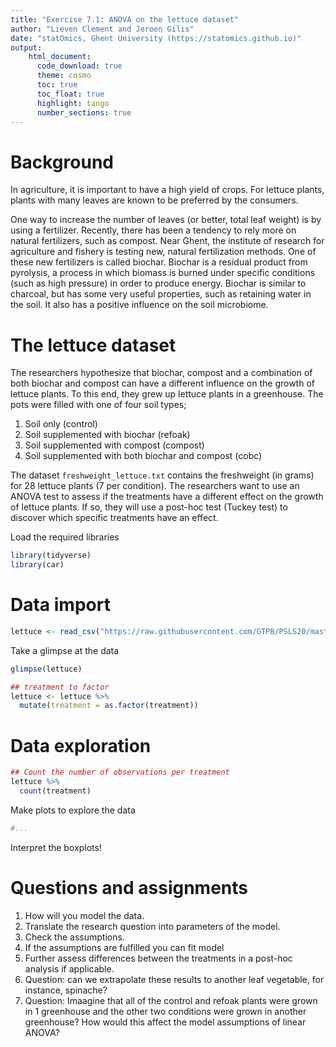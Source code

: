 ```yaml
---
title: "Exercise 7.1: ANOVA on the lettuce dataset"   
author: "Lieven Clement and Jeroen Gilis"
date: "statOmics, Ghent University (https://statomics.github.io)"  
output:
    html_document:
      code_download: true    
      theme: cosmo
      toc: true
      toc_float: true
      highlight: tango
      number_sections: true
---
```


# Background

In agriculture, it is important to have a high yield of crops. For lettuce 
plants, plants with many leaves are known to be preferred by the consumers.

One way to increase the number of leaves (or better, total
leaf weight) is by using a fertilizer. Recently, there has been 
a tendency to rely more on natural fertilizers, such as compost.
Near Ghent, the institute of research for agriculture and fishery is testing 
new, natural fertilization methods. One of these new fertilizers is called 
biochar. Biochar is a residual product from pyrolysis, a process in which 
biomass is burned under specific conditions (such as high pressure) in order 
to produce energy. Biochar is similar to charcoal, but has some very useful 
properties, such as retaining water in the soil. It also has a positive 
influence on the soil microbiome.

# The lettuce dataset

The researchers hypothesize that biochar, compost and
a combination of both biochar and compost can have a different influence
on the growth of lettuce plants. To this end, they grew up
lettuce plants in a greenhouse. The pots were filled with
one of four soil types;

1. Soil only (control)
2. Soil supplemented with biochar (refoak)
3. Soil supplemented with compost (compost)
4. Soil supplemented with both biochar and compost (cobc)

The dataset `freshweight_lettuce.txt` contains the freshweight
(in grams) for 28 lettuce plants (7 per condition). The researchers
want to use an ANOVA test to assess if the treatments have a different effect 
on the growth of lettuce plants. If so, they will use a post-hoc test 
(Tuckey test) to discover which specific treatments have an effect.

Load the required libraries

```r
library(tidyverse)
library(car)
```

# Data import

```r
lettuce <- read_csv("https://raw.githubusercontent.com/GTPB/PSLS20/master/data/freshweight_lettuce.txt")
```

Take a glimpse at the data

```r
glimpse(lettuce)
```

```r
## treatment to factor
lettuce <- lettuce %>%
  mutate(treatment = as.factor(treatment))
```

# Data exploration

```r
## Count the number of observations per treatment
lettuce %>%
  count(treatment)
```

Make plots to explore the data
```r
#...
```

Interpret the boxplots!

# Questions and assignments

1. How will you model the data. 
2. Translate the research question into parameters of the model. 
3. Check the assumptions.
4. If the assumptions are fulfilled you can fit model
5. Further assess differences between the treatments in a post-hoc analysis 
if applicable.
6. Question: can we extrapolate these results to another leaf vegetable,
for instance, spinache?
7. Question: Imaagine that all of the control and refoak plants were grown in 1 
greenhouse and the other two conditions were grown in another greenhouse? How 
would this affect the model assumptions of linear ANOVA?


